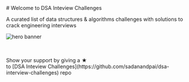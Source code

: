 
<div className="text-center">
# Welcome to DSA Inteview Challenges

A curated list of data structures & algorithms challenges with solutions to crack engineering interviews

<Image
  src="/programmer.svg"
  alt="hero banner"
  width={400}
  height={350}
  className="m-auto my-16"
/>
</div>

<Cards num={2} className="cards">
  <Card title="Difficulty" href="/difficulty/" />
  <Card title="Topics" href="/topics/" />
</Cards>

<br />
<br />

<div className="text-center">
  Show your support by giving a ★ <br /> to [DSA Inteview Challenges](https://github.com/sadanandpai/dsa-interview-challenges) repo
</div>
